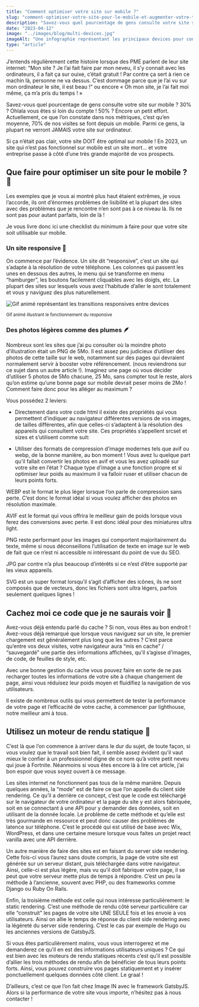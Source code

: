 ```yaml
---
title: "Comment optimiser votre site sur mobile ?"
slug: "comment-optimiser-votre-site-pour-le-mobile-et-augmenter-votre-taux-de-conversion"
description: "Savez-vous quel pourcentage de gens consulte votre site sur mobile ? Actuellement, 70% de nos visites se font depuis un mobile..."
date: "2023-04-12"
image: "../images/blog/multi-devices.jpg"
imageAlt: "Une infographie représentant les principaux devices pour consulter une page web"
type: "article"
---
```



J’entends régulièrement cette histoire lorsque des PME parlent de leur site internet: “Mon site ? Je l’ai fait faire par mon neveu, il s’y connait avec les ordinateurs, il a fait ça sur ouixe, c’était gratuit ! Par contre ça sert à rien ce machin là, personne ne va dessus. C’est dommage parce que je l’ai vu sur mon ordinateur le site, il est beau !” ou encore « Oh mon site, je l’ai fait moi même, ça m’a pris du temps ! »

Savez-vous quel pourcentage de gens consulte votre site sur mobile ? 30% ? Ohlala vous êtes si loin du compte ! 50% ? Encore un petit effort. Actuellement, ce que l’on constate dans nos métriques, c’est qu’en moyenne, 70% de nos visites se font depuis un mobile. Parmi ce gens, la plupart ne verront JAMAIS votre site sur ordinateur.

Si ça n’était pas clair, votre site DOIT être optimal sur mobile ! En 2023, un site qui n’est pas fonctionnel sur mobile est un site mort… et votre entreprise passe à côté d’une très grande majorité de vos prospects.

## Que faire pour optimiser un site pour le mobile ? 📱

Les exemples que je vous ai montré plus haut étaient extrêmes, je vous l’accorde, ils ont d’énormes problèmes de lisibilité et la plupart des sites avec des problèmes que je rencontre n’en sont pas à ce niveau là. Ils ne sont pas pour autant parfaits, loin de là !

Je vous livre donc ici une checklist du minimum à faire pour que votre site soit utilisable sur mobile.

### Un site responsive 📱

On commence par l’évidence. Un site dit “responsive”, c’est un site qui s’adapte à la résolution de votre téléphone. Les colonnes qui passent les unes en dessous des autres, le menu qui se transforme en menu “hamburger”, les boutons facilement cliquables avec les doigts, etc. La plupart des sites sur lesquels vous avez l’habitude d’aller le sont totalement et vous y naviguez des plus naturellement.

![Gif animé représentant les transitions responsives entre devices](https://i.pinimg.com/originals/2a/f0/0b/2af00b77b9831ccf199a7360d8d4d39f.gif)

<small>Gif animé illustrant le fonctionnement du responsive</small>

### Des photos légères comme des plumes 🪶

Nombreux sont les sites que j’ai pu consulter où la moindre photo d’illustration était un PNG de 5Mo. Il est assez peu judicieux d’utiliser des photos de cette taille sur le web, notamment sur des pages qui devraient normalement servir à booster votre référencement. (nous reviendrons sur ce sujet dans un autre article !). Imaginez une page où vous décider d’utiliser 5 photos de 5Mo chacune, 25 Mo, sans compter tout le reste, alors qu’on estime qu’une bonne page sur mobile devrait peser moins de 2Mo ! Comment faire donc pour les alléger au maximum ?

Vous possédez 2 leviers:

- Directement dans votre code html il existe des propriétés qui vous permettent d’indiquer au navigateur différentes versions de vos images, de tailles différentes, afin que celles-ci s’adaptent à la résolution des appareils qui consultent votre site. Ces propriétés s’appellent srcset et sizes et s’utilisent comme suit:

- Utiliser des formats de compression d’image modernes tels que avif ou webp, de la bonne manière, au bon moment ! Vous avez lu quelque part qu’il fallait convertir les photos en avif et vous les avez uploadé sur votre site en l’état ? Chaque type d’image a une fonction propre et si optimiser leur poids au maximum il va falloir ruser et utiliser chacun de leurs points forts.

WEBP est le format le plus léger lorsque l’on parle de compression sans perte. C’est donc le format idéal si vous voulez afficher des photos en résolution maximale.

AVIF est le format qui vous offrira le meilleur gain de poids lorsque vous ferez des conversions avec perte. Il est donc idéal pour des miniatures ultra light.

PNG reste performant pour les images qui comportent majoritairement du texte, même si nous déconseillons l’utilisation de texte en image sur le web de fait que ce n’est ni accessible ni intéressant du point de vue du SEO.

JPG par contre n’a plus beaucoup d’intérêts si ce n’est d’être supporté par les vieux appareils.

SVG est un super format lorsqu’il s’agit d’afficher des icônes, ils ne sont composés que de vecteurs, donc les fichiers sont ultra légers, parfois seulement quelques lignes !

## Cachez moi ce code que je ne saurais voir 🙈

Avez-vous déjà entendu parlé du cache ? Si non, vous êtes au bon endroit ! Avez-vous déjà remarqué que lorsque vous naviguez sur un site, le premier chargement est généralement plus long que les autres ? C’est parce qu’entre vos deux visites, votre navigateur aura “mis en cache” / “sauvegardé” une partie des informations affichées, qu’il s’agisse d’images, de code, de feuilles de style, etc.

Avec une bonne gestion du cache vous pouvez faire en sorte de ne pas recharger toutes les informations de votre site à chaque changement de page, ainsi vous réduisez leur poids moyen et fluidifiez la navigation de vos utilisateurs.

Il existe de nombreux outils qui vous permettent de tester la performance de votre page et l’efficacité de votre cache, à commencer par lighthouse, notre meilleur ami à tous.

## Utilisez un moteur de rendu statique 🗿

C’est là que l’on commence à arriver dans le dur du sujet, de toute façon, si vous voulez que le travail soit bien fait, il semble assez évident qu’il vaut mieux le confier à un professionnel digne de ce nom qu’à votre petit neveu qui joue à Fortnite. Néanmoins si vous êtes encore là à lire cet article, j’ai bon espoir que vous soyez ouvert à ce message.

Les sites internet ne fonctionnent pas tous de la même manière. Depuis quelques années, la “mode” est de faire ce que l’on appelle du client side rendering. Ce qu’il a derrière ce concept, c’est que le code est téléchargé sur le navigateur de votre ordinateur et la page du site y est alors fabriquée, soit en se connectant à une API pour y demander des données, soit en utilisant de la donnée locale. Le problème de cette méthode et qu’elle est très gourmande en ressource et peut donc causer des problèmes de latence sur téléphone. C’est le procédé qui est utilisé de base avec Wix, WordPress, et dans une certaine mesure lorsque vous faites un projet react vanilla avec une API derrière.

Un autre manière de faire des sites est en faisant du server side rendering. Cette fois-ci vous l’aurez sans doute compris, la page de votre site est générée sur un serveur distant, puis téléchargée dans votre navigateur. Ainsi, celle-ci est plus légère, mais vu qu’il doit fabriquer votre page, il se peut que votre serveur mette plus de temps à répondre. C’est un peu la méthode à l’ancienne, souvent avec PHP, ou des frameworks comme Django ou Ruby On Rails.

Enfin, la troisième méthode est celle qui nous intéresse particulièrement: le static rendering. C’est une méthode de rendu côté serveur particulière car elle “construit” les pages de votre site UNE SEULE fois et les envoie à vos utilisateurs. Ainsi on allie le temps de réponse du client side rendering avec la légèreté du server side rendering. C’est le cas par exemple de Hugo ou les anciennes versions de GatsbyJS.

Si vous êtes particulièrement malins, vous vous interrogerez et me demanderez ce qu’il en est des informations utilisateurs uniques ? Ce qui est bien avec les moteurs de rendu statiques récents c’est qu’il est possible d’allier les trois méthodes de rendu afin de bénéficier de tous leurs points forts. Ainsi, vous pouvez construire vos pages statiquement et y insérer ponctuellement quelques données côté client. Le graal !

D’ailleurs, c’est ce que l’on fait chez Image IN avec le framework GatsbyJS. Alors si la performance de votre site vous importe, n’hésitez pas à nous contacter !
